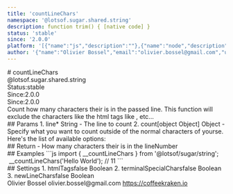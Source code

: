 ```yaml
---
title: 'countLineChars'
namespace: '@lotsof.sugar.shared.string'
description: function trim() { [native code] }
status: 'stable'
since: '2.0.0'
platform: '[{"name":"js","description":""},{"name":"node","description":""}]'
author: '{"name":"Olivier Bossel","email":"olivier.bossel@gmail.com","url":"https://coffeekraken.io"}'
---
```

<div class="docmap-mdx">
# countLineChars
<div class="_namespace">@lotsof.sugar.shared.string</div>
<div class="_metas">
<div class="_status"><span class="_status-label">Status:</span><span class="_status-value -stable">stable</span></div>
<div class="_since"><span class="_since-label">Since:</span><span class="_since-value">2.0.0</span></div>
<div class="_since"><span class="_since-label">Since:</span><span class="_since-value">2.0.0</span></div>
</div>
<div class="_description">
Count how many characters their is in the passed line.
This function will exclude the characters like the html tags like <red>, etc...
</div>
<div class="_params">
## Params
1. <span class="_name">line<span class="_required">*</span></span><span class="_default"></span> <span class="_type">String</span>
   - The line to count
2. <span class="_name">count</span><span class="_default">[object Object]</span> <span class="_type">Object</span>
   - Specify what you want to count outside of the normal characters of yourse. Here's the list of available options:
</div>
<div class="_return">
## Return
- <span class="_description">How many characters their is in the line</span><span class="_default"></span><span class="_type">Number</span>
</div>
<div class="_examples">
## Examples
```js
import { __countLineChars } from '@lotsof/sugar/string';
 __countLineChars('Hello <red>World</red>'); // 11
```
</div>
<div class="_settings">
## Settings
1. <span class="_name">htmlTags</span><span class="_default">false</span> <span class="_type">Boolean</span>
2. <span class="_name">terminalSpecialChars</span><span class="_default">false</span> <span class="_type">Boolean</span>
3. <span class="_name">newLineChars</span><span class="_default">false</span> <span class="_type">Boolean</span>
</div>
<div class="_author">
<span class="_name">Olivier Bossel</span>
<span class="_email">olivier.bossel@gmail.com</span>
<a href="https://coffeekraken.io" target="_blank" class="_url">https://coffeekraken.io</a>
</div>
</div>